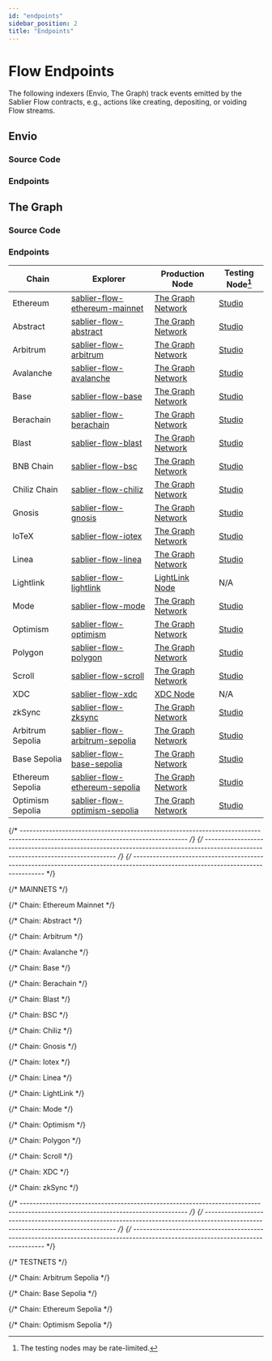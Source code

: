 ```yaml
---
id: "endpoints"
sidebar_position: 2
title: "Endpoints"
---
```



# Flow Endpoints

The following indexers (Envio, The Graph) track events emitted by the Sablier Flow contracts, e.g., actions like
creating, depositing, or voiding Flow streams.

## Envio

### Source Code

<LinkPreview
  href="https://github.com/sablier-labs/indexers/blob/main/apps/flow-envio"
  icon="github"
  subtitle="@sablier-labs/indexers - apps/flow-envio"
  title="Sablier Subgraphs - Flow - Envio"
/>

### Endpoints

<EnvioEndpointTable protocolId="3b4ea6b" />

<EnvioEndpoints />

## The Graph

### Source Code

<LinkPreview
  href="https://github.com/sablier-labs/indexers/blob/main/apps/flow"
  icon="github"
  subtitle="@sablier-labs/indexers - apps/flow"
  title="Sablier Subgraphs - Flow - The Graph"
/>

### Endpoints

<TheGraphEndpoints />
<DeprecatedSubgraphs protocol="flow" />

| Chain            | Explorer                                                        | Production Node                                    | Testing Node[^1]                       |
| ---------------- | --------------------------------------------------------------- | -------------------------------------------------- | -------------------------------------- |
| Ethereum         | [sablier-flow-ethereum-mainnet][explorer-flow-ethereum-mainnet] | [The Graph Network][network-flow-ethereum-mainnet] | [Studio][studio-flow-ethereum-mainnet] |
| Abstract         | [sablier-flow-abstract][explorer-flow-abstract]                 | [The Graph Network][network-flow-abstract]         | [Studio][studio-flow-abstract]         |
| Arbitrum         | [sablier-flow-arbitrum][explorer-flow-arbitrum]                 | [The Graph Network][network-flow-arbitrum]         | [Studio][studio-flow-arbitrum]         |
| Avalanche        | [sablier-flow-avalanche][explorer-flow-avalanche]               | [The Graph Network][network-flow-avalanche]        | [Studio][studio-flow-avalanche]        |
| Base             | [sablier-flow-base][explorer-flow-base]                         | [The Graph Network][network-flow-base]             | [Studio][studio-flow-base]             |
| Berachain        | [sablier-flow-berachain][explorer-flow-berachain]               | [The Graph Network][network-flow-berachain]        | [Studio][studio-flow-berachain]        |
| Blast            | [sablier-flow-blast][explorer-flow-blast]                       | [The Graph Network][network-flow-blast]            | [Studio][studio-flow-blast]            |
| BNB Chain        | [sablier-flow-bsc][explorer-flow-bsc]                           | [The Graph Network][network-flow-bsc]              | [Studio][studio-flow-bsc]              |
| Chiliz Chain     | [sablier-flow-chiliz][explorer-flow-chiliz]                     | [The Graph Network][network-flow-chiliz]           | [Studio][studio-flow-chiliz]           |
| Gnosis           | [sablier-flow-gnosis][explorer-flow-gnosis]                     | [The Graph Network][network-flow-gnosis]           | [Studio][studio-flow-gnosis]           |
| IoTeX            | [sablier-flow-iotex][explorer-flow-iotex]                       | [The Graph Network][network-flow-iotex]            | [Studio][studio-flow-iotex]            |
| Linea            | [sablier-flow-linea][explorer-flow-linea]                       | [The Graph Network][network-flow-linea]            | [Studio][studio-flow-linea]            |
| Lightlink        | [sablier-flow-lightlink][explorer-flow-lightlink]               | [LightLink Node][custom-flow-lightlink]            | N/A                                    |
| Mode             | [sablier-flow-mode][explorer-flow-mode]                         | [The Graph Network][network-flow-mode]             | [Studio][studio-flow-mode]             |
| Optimism         | [sablier-flow-optimism][explorer-flow-optimism]                 | [The Graph Network][network-flow-optimism]         | [Studio][studio-flow-optimism]         |
| Polygon          | [sablier-flow-polygon][explorer-flow-polygon]                   | [The Graph Network][network-flow-polygon]          | [Studio][studio-flow-polygon]          |
| Scroll           | [sablier-flow-scroll][explorer-flow-scroll]                     | [The Graph Network][network-flow-scroll]           | [Studio][studio-flow-scroll]           |
| XDC              | [sablier-flow-xdc][explorer-flow-xdc]                           | [XDC Node][custom-flow-xdc]                        | N/A                                    |
| zkSync           | [sablier-flow-zksync][explorer-flow-zksync]                     | [The Graph Network][network-flow-zksync]           | [Studio][studio-flow-zksync]           |
| Arbitrum Sepolia | [sablier-flow-arbitrum-sepolia][explorer-flow-arbitrum-sepolia] | [The Graph Network][network-flow-arbitrum-sepolia] | [Studio][studio-flow-arbitrum-sepolia] |
| Base Sepolia     | [sablier-flow-base-sepolia][explorer-flow-base-sepolia]         | [The Graph Network][network-flow-base-sepolia]     | [Studio][studio-flow-base-sepolia]     |
| Ethereum Sepolia | [sablier-flow-ethereum-sepolia][explorer-flow-ethereum-sepolia] | [The Graph Network][network-flow-ethereum-sepolia] | [Studio][studio-flow-ethereum-sepolia] |
| Optimism Sepolia | [sablier-flow-optimism-sepolia][explorer-flow-optimism-sepolia] | [The Graph Network][network-flow-optimism-sepolia] | [Studio][studio-flow-optimism-sepolia] |

[^1]: The testing nodes may be rate-limited.

{/* --------------------------------------------------------------------------------------------------------------------------------- */}
{/* --------------------------------------------------------------------------------------------------------------------------------- */}
{/* --------------------------------------------------------------------------------------------------------------------------------- */}

{/* MAINNETS */}

{/* Chain: Ethereum Mainnet */}

[explorer-flow-ethereum-mainnet]: https://thegraph.com/explorer/subgraphs/ECxBJhKceBGaVvK6vqmK3VQAncKwPeAQutEb8TeiUiod
[network-flow-ethereum-mainnet]: https://gateway.thegraph.com/api/API_KEY/subgraphs/id/ECxBJhKceBGaVvK6vqmK3VQAncKwPeAQutEb8TeiUiod
[studio-flow-ethereum-mainnet]: https://api.studio.thegraph.com/query/112500/sablier-flow-ethereum/version/latest

{/* Chain: Abstract */}

[explorer-flow-abstract]: https://thegraph.com/explorer/subgraphs/Gq3e1gihMoSynURwGXQnPoKGVZzdsyomdrMH934vQHuG
[network-flow-abstract]: https://gateway.thegraph.com/api/API_KEY/subgraphs/id/Gq3e1gihMoSynURwGXQnPoKGVZzdsyomdrMH934vQHuG
[studio-flow-abstract]: https://api.studio.thegraph.com/query/112500/sablier-flow-arbitrum/version/latest

{/* Chain: Arbitrum */}

[explorer-flow-arbitrum]: https://thegraph.com/explorer/subgraphs/C3kBBUVtW2rxqGpAgSgEuSaT49izkH6Q8UibRt7XFTyW
[network-flow-arbitrum]: https://gateway.thegraph.com/api/API_KEY/subgraphs/id/C3kBBUVtW2rxqGpAgSgEuSaT49izkH6Q8UibRt7XFTyW
[studio-flow-arbitrum]: https://api.studio.thegraph.com/query/112500/sablier-flow-arbitrum/version/latest

{/* Chain: Avalanche */}

[explorer-flow-avalanche]: https://thegraph.com/explorer/subgraphs/6PAizjTALVqLLB7Ycq6XnpTeck8Z8QUpDFnVznMnisUh
[network-flow-avalanche]: https://gateway.thegraph.com/api/API_KEY/subgraphs/id/6PAizjTALVqLLB7Ycq6XnpTeck8Z8QUpDFnVznMnisUh
[studio-flow-avalanche]: https://api.studio.thegraph.com/query/112500/sablier-flow-avalanche/version/latest

{/* Chain: Base */}

[explorer-flow-base]: https://thegraph.com/explorer/subgraphs/4XSxXh8ZgkzaA35nrbQG9Ry3FYz3ZFD8QBdWwVg5pF9W
[network-flow-base]: https://gateway.thegraph.com/api/API_KEY/subgraphs/id/4XSxXh8ZgkzaA35nrbQG9Ry3FYz3ZFD8QBdWwVg5pF9W
[studio-flow-base]: https://api.studio.thegraph.com/query/112500/sablier-flow-base/version/latest

{/* Chain: Berachain */}

[explorer-flow-berachain]: https://thegraph.com/explorer/subgraphs/J87eaBLfTe7kKWgUGqe5TxntNCzA4pyWmqJowMddehuh
[network-flow-berachain]: https://gateway.thegraph.com/api/API_KEY/subgraphs/id/J87eaBLfTe7kKWgUGqe5TxntNCzA4pyWmqJowMddehuh
[studio-flow-berachain]: https://api.studio.thegraph.com/query/112500/sablier-flow-berachain/version/latest

{/* Chain: Blast */}

[explorer-flow-blast]: https://thegraph.com/explorer/subgraphs/8joiC9LpUbSV6eGRr3RWXDArM8p9Q65FKiFekAakkyia
[network-flow-blast]: https://gateway.thegraph.com/api/API_KEY/subgraphs/id/8joiC9LpUbSV6eGRr3RWXDArM8p9Q65FKiFekAakkyia
[studio-flow-blast]: https://api.studio.thegraph.com/query/112500/sablier-flow-blast/version/latest

{/* Chain: BSC */}

[explorer-flow-bsc]: https://thegraph.com/explorer/subgraphs/2vU8KF4yWh3vvFjtg7MrRXMnYF3hPX2T3cvVBdaiXhNb
[network-flow-bsc]: https://gateway.thegraph.com/api/API_KEY/subgraphs/id/2vU8KF4yWh3vvFjtg7MrRXMnYF3hPX2T3cvVBdaiXhNb
[studio-flow-bsc]: https://api.studio.thegraph.com/query/112500/sablier-flow-bsc/version/latest

{/* Chain: Chiliz */}

[explorer-flow-chiliz]: https://thegraph.com/explorer/subgraphs/7QX7tJsANNFpxFLLjqzmXRzfY1wPGp3Lty5xGbhgADa6
[network-flow-chiliz]: https://gateway.thegraph.com/api/API_KEY/subgraphs/id/7QX7tJsANNFpxFLLjqzmXRzfY1wPGp3Lty5xGbhgADa6
[studio-flow-chiliz]: https://api.studio.thegraph.com/query/112500/sablier-flow-chiliz/version/latest

{/* Chain: Gnosis */}

[explorer-flow-gnosis]: https://thegraph.com/explorer/subgraphs/4KiJ53cTNKdFWPBPmDNQ55tYj8hn1WQg8R4UcTY2STLL
[network-flow-gnosis]: https://gateway.thegraph.com/api/API_KEY/subgraphs/id/4KiJ53cTNKdFWPBPmDNQ55tYj8hn1WQg8R4UcTY2STLL
[studio-flow-gnosis]: https://api.studio.thegraph.com/query/112500/sablier-flow-gnosis/version/latest

{/* Chain: Iotex */}

[explorer-flow-iotex]: https://thegraph.com/explorer/subgraphs/6No3QmRiC8HXLEerDFoBpF47jUPRjhntmv28HHEMxcA2
[network-flow-iotex]: https://gateway.thegraph.com/api/API_KEY/subgraphs/id/6No3QmRiC8HXLEerDFoBpF47jUPRjhntmv28HHEMxcA2
[studio-flow-iotex]: https://api.studio.thegraph.com/query/112500/sablier-flow-iotex/version/latest

{/* Chain: Linea */}

[explorer-flow-linea]: https://thegraph.com/explorer/subgraphs/DV9XgcCCPKzUn6pgetg4yPetpW2fNoRKBUQC43aNeLG6
[network-flow-linea]: https://gateway.thegraph.com/api/API_KEY/subgraphs/id/DV9XgcCCPKzUn6pgetg4yPetpW2fNoRKBUQC43aNeLG6
[studio-flow-linea]: https://api.studio.thegraph.com/query/112500/sablier-flow-linea/version/latest

{/* Chain: LightLink */}

[explorer-flow-lightlink]: https://graph.phoenix.lightlink.io/query/subgraphs/name/lightlink/sablier-flow-lightlink/graphql
[custom-flow-lightlink]: https://graph.phoenix.lightlink.io/query/subgraphs/name/lightlink/sablier-flow-lightlink

{/* Chain: Mode */}

[explorer-flow-mode]: https://thegraph.com/explorer/subgraphs/9TwfoUZoxYUyxzDgspCPyxW6uMUKetWQDaTGsZjY1qJZ
[network-flow-mode]: https://gateway.thegraph.com/api/API_KEY/subgraphs/id/9TwfoUZoxYUyxzDgspCPyxW6uMUKetWQDaTGsZjY1qJZ
[studio-flow-mode]: https://api.studio.thegraph.com/query/112500/sablier-flow-mode/version/latest

{/* Chain: Optimism */}

[explorer-flow-optimism]: https://thegraph.com/explorer/subgraphs/AygPgsehNGSB4K7DYYtvBPhTpEiU4dCu3nt95bh9FhRf
[network-flow-optimism]: https://gateway.thegraph.com/api/API_KEY/subgraphs/id/AygPgsehNGSB4K7DYYtvBPhTpEiU4dCu3nt95bh9FhRf
[studio-flow-optimism]: https://api.studio.thegraph.com/query/112500/sablier-flow-optimism/version/latest

{/* Chain: Polygon */}

[explorer-flow-polygon]: https://thegraph.com/explorer/subgraphs/ykp38sLarwz3cpmjSSPqo7UuTjYtkZ1KiL4PM2qwmT8
[network-flow-polygon]: https://gateway.thegraph.com/api/API_KEY/subgraphs/id/ykp38sLarwz3cpmjSSPqo7UuTjYtkZ1KiL4PM2qwmT8
[studio-flow-polygon]: https://api.studio.thegraph.com/query/112500/sablier-flow-polygon/version/latest

{/* Chain: Scroll */}

[explorer-flow-scroll]: https://thegraph.com/explorer/subgraphs/HFpTrPzJyrHKWZ9ebb4VFRQSxRwpepyfz5wd138daFkF
[network-flow-scroll]: https://gateway.thegraph.com/api/API_KEY/subgraphs/id/HFpTrPzJyrHKWZ9ebb4VFRQSxRwpepyfz5wd138daFkF
[studio-flow-scroll]: https://api.studio.thegraph.com/query/112500/sablier-flow-scroll/version/latest

{/* Chain: XDC */}

[explorer-flow-xdc]: https://graphql.xinfin.network/subgraphs/name/xdc/sablier-flow-xdc/graphql
[custom-flow-xdc]: https://graphql.xinfin.network/subgraphs/name/xdc/sablier-flow-xdc

{/* Chain: zkSync */}

[explorer-flow-zksync]: https://thegraph.com/explorer/subgraphs/9DRgWhDAMovpkej3eT8izum6jxEKHE62ciArffsTAScx
[network-flow-zksync]: https://gateway.thegraph.com/api/API_KEY/subgraphs/id/9DRgWhDAMovpkej3eT8izum6jxEKHE62ciArffsTAScx
[studio-flow-zksync]: https://api.studio.thegraph.com/query/112500/sablier-flow-zksync/version/latest

{/* --------------------------------------------------------------------------------------------------------------------------------- */}
{/* --------------------------------------------------------------------------------------------------------------------------------- */}
{/* --------------------------------------------------------------------------------------------------------------------------------- */}

{/* TESTNETS */}

{/* Chain: Arbitrum Sepolia */}

[explorer-flow-arbitrum-sepolia]: https://thegraph.com/explorer/subgraphs/2uWnxpYiDMkEMu1urxqt925mLfuax9XbvfcBoD97AU6d
[network-flow-arbitrum-sepolia]: https://gateway.thegraph.com/api/API_KEY/subgraphs/id/2uWnxpYiDMkEMu1urxqt925mLfuax9XbvfcBoD97AU6d
[studio-flow-arbitrum-sepolia]: https://api.studio.thegraph.com/query/112500/sablier-flow-arbitrum-sepolia/version/latest

{/* Chain: Base Sepolia */}

[explorer-flow-base-sepolia]: https://thegraph.com/explorer/subgraphs/AsnKT1waQMvuQxZAqfFuYwtRtAfN8uekDu75jPttfyLh
[network-flow-base-sepolia]: https://gateway.thegraph.com/api/API_KEY/subgraphs/id/AsnKT1waQMvuQxZAqfFuYwtRtAfN8uekDu75jPttfyLh
[studio-flow-base-sepolia]: https://api.studio.thegraph.com/query/112500/sablier-flow-base-sepolia/version/latest

{/* Chain: Ethereum Sepolia */}

[explorer-flow-ethereum-sepolia]: https://thegraph.com/explorer/subgraphs/EU9AWmJjrjMRkjxcdHfuWPZvPTNAL3hiXfNGN5MwUpvm
[network-flow-ethereum-sepolia]: https://gateway.thegraph.com/api/API_KEY/subgraphs/id/EU9AWmJjrjMRkjxcdHfuWPZvPTNAL3hiXfNGN5MwUpvm
[studio-flow-ethereum-sepolia]: https://api.studio.thegraph.com/query/112500/sablier-flow-sepolia/version/latest

{/* Chain: Optimism Sepolia */}

[explorer-flow-optimism-sepolia]: https://thegraph.com/explorer/subgraphs/EFKqBB6TeH6etGuHCffnbMbETEgDZ6U29Lgpc4gpYvdB
[network-flow-optimism-sepolia]: https://gateway.thegraph.com/api/API_KEY/subgraphs/id/EFKqBB6TeH6etGuHCffnbMbETEgDZ6U29Lgpc4gpYvdB
[studio-flow-optimism-sepolia]: https://api.studio.thegraph.com/query/112500/sablier-flow-optimism-sepolia/version/latest
